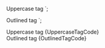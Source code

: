 
<Tag isUppercase={true}>Uppercase tag</Tag>
`;

<Tag design="outlined">Outlined tag</Tag>
`;


<Section
	title="Uppercase"
	contained={true}
	style={{ paddingRight: 0, paddingLeft: 0 }}
>
	<Preview wrapper={true}>
		<Tag isUppercase={true}>Uppercase tag</Tag>
	</Preview>
	<Snippet language="js">{UppercaseTagCode}</Snippet>
</Section>


<Section
	title="Outlined"
	contained={true}
	style={{ paddingRight: 0, paddingLeft: 0 }}
>
	<Preview wrapper={true}>
		<Tag design="outlined">Outlined tag</Tag>
	</Preview>
	<Snippet language="js">{OutlinedTagCode}</Snippet>
</Section>
